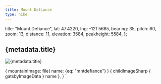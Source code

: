 ```yaml
---
title: Mount Defiance
type: hike
---
```


  title: "Mount Defiance",
  lat: 47.4220,
  lng: -121.5685,
  bearing: 35,
  pitch: 60,
  zoom: 13,
  distance: 11,
  elevation: 3584,
  peakheight: 5584,
};


<SEO title={metadata.title} />

<h2>{metadata.title}</h2>

<Map title={metadata.title} 
  Lat={metadata.lat} Lng={metadata.lng} 
  bearing={metadata.bearing} pitch={metadata.pitch} zoom={metadata.zoom} />

<HikeData 
  title="Mount Defiance via Ira Springs trail"
  alltrailsurl="https://www.alltrails.com/trail/us/washington/mount-defiance-and-mason-lake-trail?u=i" 
  wtaurl="https://www.wta.org/go-hiking/hikes/mount-defiance" 
  distance={metadata.distance} 
  elevation={metadata.elevation} 
  peakheight={metadata.peakheight} />

<Image img={props.data} alt={metadata.title} description="View from top of Defiance looking down on Mason lake" />

  {
    mountainImage: file(
      name: {eq: "mntdefiance"}
      ) {
      childImageSharp {
        gatsbyImageData
      }
      name
    },
  }
`